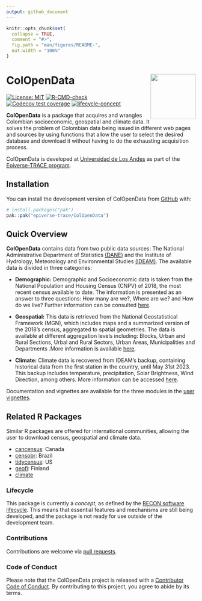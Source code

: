 ```yaml
---
output: github_document
---
```


<!-- README.md is generated from README.Rmd. Please edit that file. -->
<!-- The code to render this README is stored in .github/workflows/render-readme.yaml -->
<!-- Variables marked with double curly braces will be transformed beforehand: -->
<!-- `packagename` is extracted from the DESCRIPTION file -->
<!-- `gh_repo` is extracted via a special environment variable in GitHub Actions -->


```r
knitr::opts_chunk$set(
  collapse = TRUE,
  comment = "#>",
  fig.path = "man/figures/README-",
  out.width = "100%"
)
```

# ColOpenData <img src="man/figures/logo.svg" align="right" width="120" />

<!-- badges: start -->

[![License:
MIT](https://img.shields.io/badge/License-MIT-yellow.svg)](https://opensource.org/license/mit/)
[![R-CMD-check](https://github.com/epiverse-trace/ColOpenData/actions/workflows/R-CMD-check.yaml/badge.svg)](https://github.com/epiverse-trace/ColOpenData/actions/workflows/R-CMD-check.yaml)
[![Codecov test
coverage](https://codecov.io/gh/epiverse-trace/ColOpenData/branch/main/graph/badge.svg)](https://app.codecov.io/gh/epiverse-trace/ColOpenData?branch=main)
[![lifecycle-concept](https://raw.githubusercontent.com/reconverse/reconverse.github.io/master/images/badge-concept.svg)](https://www.reconverse.org/lifecycle.html#concept)
<!-- badges: end -->

**ColOpenData** is a package that acquires and wrangles
Colombian socioeconomic, geospatial and climate data. It solves the
problem of Colombian data being issued in different web pages and sources
by using functions that allow the user to select the desired
database and download it without having to do the exhausting acquisition
process.

ColOpenData is developed at [Universidad de Los
Andes](https://uniandes.edu.co/) as part of the [Epiverse-TRACE
program](https://data.org/initiatives/epiverse/).

## Installation

You can install the development version of ColOpenData from
[GitHub](https://github.com/) with:

``` r
# install.packages("pak")
pak::pak("epiverse-trace/ColOpenData")
```
## Quick Overview

**ColOpenData** contains data from two public data sources: The National 
Administrative Department of Statistics 
[(DANE)](https://www.dane.gov.co/index.php/en/) and the Institute of Hydrology,
Meteorology and Environmental Studies [(IDEAM)]( http://www.ideam.gov.co/). 
The available data is divided in three categories: 

- **Demographic:** Demographic and Socioeconomic data is taken from the National Population and Housing Census (CNPV) of 2018, the most recent census available to date. The information is presented as an answer to three questions: How many are we?, Where are we? and How do we live? Further information can be consulted [here](https://www.dane.gov.co/index.php/estadisticas-por-tema/demografia-y-poblacion/censo-nacional-de-poblacion-y-vivenda-2018).

- **Geospatial:** This data is retrieved from the National Geostatistical Framework (MGN), which includes maps and a summarized version of the 2018's census, aggregated to spatial geometries. The data is available at different aggregation levels including: Blocks, Urban and Rural Sections, Urbal and Rural Sectors, Urban Areas, Municipalities and Departments .More information is available [here](https://www.dane.gov.co/index.php/actualidad-dane/5454-el-dane-actualizo-el-marco-geoestadistico-nacional-a-2018).

- **Climate:** Climate data is recovered from IDEAM's backup, containing historical data from the first station in the country, until May 31st 2023. This backup includes temperature, precipitation, Solar Brightness, Wind Direction, among others. More information can be accessed [here](http://www.ideam.gov.co/).

Documentation and vignettes are available for the three modules in the [user vignettes](https://epiverse-trace.github.io/ColOpenData/).

## Related R Packages

Similar R packages are offered for international communities, allowing the user to download census, geospatial and climate data.

- [cancensus](https://mountainmath.github.io/cancensus/): Canada
- [censobr](https://ipeagit.github.io/censobr/): Brazil
- [tidycensus](https://walker-data.com/tidycensus/): US
- [geofi](https://ropengov.github.io/geofi/): Finland
- [climate](https://bczernecki.github.io/climate/)

### Lifecycle

This package is currently a *concept*, as defined by the [RECON software
lifecycle](https://www.reconverse.org/lifecycle.html). This means that
essential features and mechanisms are still being developed, and the
package is not ready for use outside of the development team.

### Contributions

Contributions are welcome via [pull
requests](https://github.com/ColOpenData/pulls).

### Code of Conduct

Please note that the ColOpenData project is released with a [Contributor
Code of
Conduct](https://github.com/epiverse-trace/.github/blob/main/CODE_OF_CONDUCT.md).
By contributing to this project, you agree to abide by its terms.
